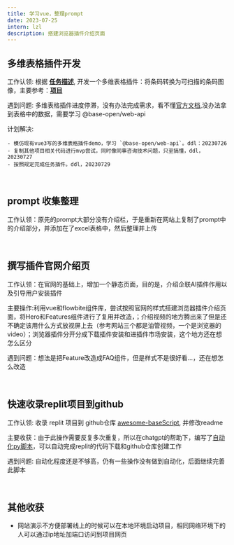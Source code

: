```yaml
---
title: 学习vue，整理prompt
date: 2023-07-25
intern: lzl
description: 搭建浏览器插件介绍页面
---
```


## 多维表格插件开发
工作认领: 根据 [**任务描述**](https://bytedance.feishu.cn/record/1sfvvckjVDPV6DfKJJWfcQkc3), 开发一个多维表格插件：将条码转换为可扫描的条码图像，主要参考：[**项目**](https://lindell.me/JsBarcode/)

遇到问题: 多维表格插件进度停滞，没有办法完成需求，看不懂[官方文档](https://bytedance.feishu.cn/docx/HazFdSHH9ofRGKx8424cwzLlnZc),没办法拿到表格中的数据，需要学习 @base-open/web-api

计划解决:
```
- 模仿现有vue3写的多维表格插件demo，学习 `@base-open/web-api`。ddl：20230726
- 复制其他项目相关代码进行mvp尝试，同时像同事咨询技术问题，只至搞懂，ddl，20230727
- 按照规定完成任务插件。ddl，20230729
```

<br/>

## prompt 收集整理
工作认领：原先的prompt大部分没有介绍栏，于是重新在网站上复制了prompt中的介绍部分，并添加在了excel表格中，然后整理并上传

<br/>

## 撰写插件官网介绍页
工作认领：在官网的基础上，增加一个静态页面，目的是，介绍企联AI插件作用以及引导用户安装插件

主要操作:利用vue和flowbite组件库，尝试按照官网的样式搭建浏览器插件介绍页面，将Hero和Features组件进行了复用并改造，；介绍视频的地方腾出来了但是还不确定该用什么方式放视屏上去（参考网站三个都是油管视频，一个是浏览器的video）；浏览器插件分开分成下载插件安装和进插件市场安装，这个地方还在想怎么区分

遇到问题：想法是把Feature改造成FAQ组件，但是样式不是很好看...，还在想怎么改造

<br/>

## 快速收录replit项目到github
工作认领: 收录 replit 项目到 github仓库 [awesome-baseScript](https://github.com/ConnectAI-E/Awesome-BaseScript), 并修改readme

主要收获：由于此操作需要反复多次重复，所以在chatgpt的帮助下，编写了[自动化py脚本](https://github.com/ConnectAI-E/replit-to-github)，可以自动完成replit的代码下载和github仓库创建工作

遇到问题: 自动化程度还是不够高，仍有一些操作没有做到自动化，后面继续完善此脚本


<br/>

## 其他收获
- 网站演示不方便部署线上的时候可以在本地环境启动项目，相同网络环境下的人可以通过ip地址加端口访问到项目网页

